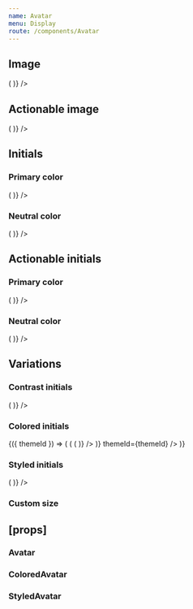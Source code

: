 ```yaml
---
name: Avatar
menu: Display
route: /components/Avatar
---
```



<PageTitle src="components/Avatar" title="Avatar" />

## Image

<Playground>
  <ThemeWrapper>
    <Flex wrap alignItems="center" direction="row">
      <Looper
        list={['xsmall', 'small', 'medium', 'large', 'xlarge', '2xlarge', '3xlarge']}
        render={size => (
          <Rhythm key={size} m={2}>
            <Avatar imgSrc="/public/images/avatar.jpg" initials="EC" size={size} />
          </Rhythm>
        )}
      />
    </Flex>
  </ThemeWrapper>
</Playground>

## Actionable image

<Playground>
  <ThemeWrapper>
    <Flex wrap alignItems="center" direction="row">
      <Looper
        list={['xsmall', 'small', 'medium', 'large', 'xlarge', '2xlarge', '3xlarge']}
        render={size => (
          <Rhythm key={size} m={2}>
            <Avatar actionable imgSrc="/public/images/avatar.jpg" initials="EC" size={size} />
          </Rhythm>
        )}
      />
    </Flex>
  </ThemeWrapper>
</Playground>

## Initials

<Playground>
  <ThemeWrapper>
    <Flex direction="column">
      <div>
        <h3>Primary color</h3>
        <Flex wrap alignItems="center" direction="row">
          <Rhythm m={2}>
            <Looper
              list={['xsmall', 'small', 'medium', 'large', 'xlarge', '2xlarge', '3xlarge']}
              render={size => (
                <Rhythm key={size} m={2}>
                  <Avatar color="primary" initials="EC" size={size} />
                </Rhythm>
              )}
            />
          </Rhythm>
        </Flex>
      </div>
      <div>
        <h3>Neutral color</h3>
        <Flex wrap alignItems="center" direction="row">
          <Rhythm m={2}>
            <Looper
              list={['xsmall', 'small', 'medium', 'large', 'xlarge', '2xlarge', '3xlarge']}
              render={size => (
                <Rhythm key={size} m={2}>
                  <Avatar color="neutral" initials="EC" size={size} />
                </Rhythm>
              )}
            />
          </Rhythm>
        </Flex>
      </div>
    </Flex>
  </ThemeWrapper>
</Playground>

## Actionable initials

<Playground>
  <ThemeWrapper>
    <Flex direction="column">
      <div>
        <h3>Primary color</h3>
        <Flex wrap alignItems="center" direction="row">
          <Looper
            list={['xsmall', 'small', 'medium', 'large', 'xlarge', '2xlarge', '3xlarge']}
            render={size => (
              <Rhythm key={size} m={2}>
                <Avatar actionable color="primary" initials="EC" size={size} />
              </Rhythm>
            )}
          />
        </Flex>
      </div>
      <div>
        <h3>Neutral color</h3>
        <Flex wrap alignItems="center" direction="row">
          <Looper
            list={['xsmall', 'small', 'medium', 'large', 'xlarge', '2xlarge', '3xlarge']}
            render={size => (
              <Rhythm key={size} m={2}>
                <Avatar actionable color="neutral" initials="EC" size={size} />
              </Rhythm>
            )}
          />
        </Flex>
      </div>
    </Flex>
  </ThemeWrapper>
</Playground>

## Variations

### Contrast initials

<Playground>
  <ThemeWrapper contrast>
    <Flex wrap alignItems="center" direction="row">
      <Looper
        list={['xsmall', 'small', 'medium', 'large', 'xlarge', '2xlarge', '3xlarge']}
        render={size => (
          <Rhythm key={size} m={2}>
            <Avatar actionable contrast initials="EC" size={size} />
          </Rhythm>
        )}
      />
    </Flex>
  </ThemeWrapper>
</Playground>

### Colored initials

<Playground>
  <ThemeWrapper withThemeId>
    {({ themeId }) => (
      <Rhythm my={2}>
        <Flex direction="column">
          <ColorLooper
            group="primary"
            render={({ id }) => (
              <Flex wrap alignItems="center" direction="row" key={id}>
                <Looper
                  list={['xsmall', 'small', 'medium', 'large', 'xlarge', '2xlarge', '3xlarge']}
                  render={size => (
                    <Rhythm key={`${id}-${size}`} m={2}>
                      <ColoredAvatar actionable colorId={id} initials="EC" size={size} />
                    </Rhythm>
                  )}
                />
              </Flex>
            )}
            themeId={themeId}
          />
        </Flex>
      </Rhythm>
    )}
  </ThemeWrapper>
</Playground>

### Styled initials

<Playground>
  <ThemeWrapper>
    <Flex wrap alignItems="center" direction="row">
      <Looper
        list={['xsmall', 'small', 'medium', 'large', 'xlarge', '2xlarge', '3xlarge']}
        render={size => (
          <Rhythm key={size} m={2}>
            <StyledAvatar actionable backgroundColor="#556270" initials="EC" size={size} textColor="#fff" />
          </Rhythm>
        )}
      />
    </Flex>
  </ThemeWrapper>
</Playground>

### Custom size

<Playground>
  <ThemeWrapper>
    <StyledAvatar
      actionable
      color="primary"
      initials="EC"
      size="custom"
      style={{ '--avatar-size': '72px', '--avatar-font-size': '24px' }}
    />
  </ThemeWrapper>
</Playground>

## \[props\]

### Avatar

<Props of={Avatar} />

### ColoredAvatar

<Props of={ColoredAvatar} />

### StyledAvatar

<Props of={StyledAvatar} />
